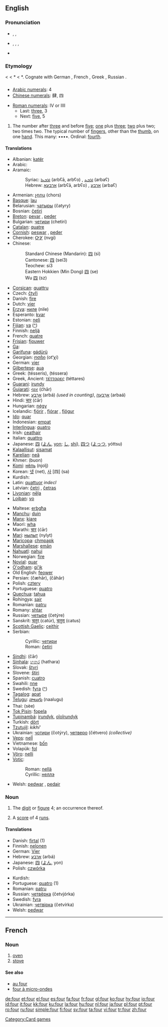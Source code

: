 {{wikipedia}}
==English==

{{rank|feet|lay|along|330|four|wish|gone|times}}

===Pronunciation===
*{{a|RP}} {{enPR|fô}}, {{IPA|/fɔː/}}, {{SAMPA|/fO:/}}
*{{a|US}} {{enPR|fôr}}, {{IPA|/fɔːr/}}, {{IPA|/foʊr/}}, {{SAMPA|/fO:r/}}
*:{{rhymes|ɔː(r)}}
*{{audio|en-us-four.ogg|Audio (US)}}

===Etymology===
{{ME.}} {{term|fower|lang=enm}} < {{OE.}} {{term|feower|fēower|lang=ang}} < {{PG.}} *{{term|fiþworiz}} < {{PIE.}} *{{term|kwetwores}}. Cognate with German {{term|vier|lang=de}}, French {{term|quatre|lang=fr}}, Greek {{term|τέσσαρες|lang=el}}, Russian {{term|четыре|lang=ru}}.

==={{numeral|English}}===
{{infl|en|numeral}}

*[[w:Arabic numerals|Arabic numerals]]: 4
*[[w:Chinese numerals|Chinese numerals]]: 肆, 四

*[[w:Roman numerals|Roman numerals]]: IV or IIII
**Last: [[three]], 3
**Next: [[five]], 5

# {{cardinal}} The number after [[three]] and before [[five]]; [[one]] plus [[three]]; [[two]] plus two; two times two. The typical number of [[finger]]s, other than the [[thumb]], on one [[hand]]. This many: ••••. Ordinal: [[fourth]].

====Translations====
{{trans-top|the cardinal number 4}}
*Albanian: [[katër]]
*Arabic: {{ARchar|[[اربعة|أربعة]]}} {{unicode|(’árbaʕa)}}
*Aramaic:
*:Syriac: [[ܐܪܒܥܐ]] (arbʕā, arbʕo) {{m}}, [[ܐܪܒܥ]] (arbaʕ) {{f}}
*:Hebrew: [[ארבעא]] (arbʕā, arbʕo) {{m}}, [[ארבע]] (arbaʕ) {{f}}
*Armenian: [[չորս]] (chors)
*[[Basque]]: [[lau]]
*Belarusian: [[чатыры]] (čatyry)
*Bosnian: [[četiri]]
*[[Breton]]: [[pevar]] {{m}}, [[peder]] {{f}}
*Bulgarian: [[четири]] (chetiri)
*[[Catalan]]: [[quatre]]
*[[Cornish]]: [[peswar]] {{m}}, [[peder]] {{f}}
*Cherokee: [[ᏅᎩ]] (nvgi)
*Chinese:
*:Standard Chinese (Mandarin): [[四]] (sì)
*:Cantonese: [[四]] (sei3)
*:Teochew: si3
*:Eastern Hokkien (Min Dong) [[四]] (se)
*:Wu [[四]] (sz)
*[[Corsican]]: [[quattru]]
*Czech: [[čtyři]]
*Danish: [[fire#Danish|fire]]
*Dutch: [[vier]]
*[[Erzya]]: [[ниле]] (nile)
*Esperanto: [[kvar]]
*Estonian: [[neli]]
*[[Fijian]]: [[va#Fijian|va]] ([[:fj:va|^]])
*Finnish: [[neljä]]
*French: [[quatre]] {{m}}
*[[Frisian]]: [[fjouwer]]
*[[Ga]]: {{unicode|[[ejwɛ]]}}
*[[Garifuna]]: [[gádürü]]
*Georgian: [[ოთხი]] (ot‘χi)
*German: [[vier]]
*[[Gilbertese]]: [[aua]]
*Greek: {{t+|el|τέσσερις|mf|}} (tésseris), {{t+|el|τέσσερα|n|}} (téssera)
*Greek, Ancient: [[τέτταρες]] (téttares)
*[[Guarani]]: [[irundy]]
*[[Gujarati]]: [[ચાર]] (ćhār)
*Hebrew: [[ארבע|אַרְבַּע]] (arbá) {{f}} ''(used in counting)'', [[ארבעה|אַרְבָּעָה]] (arbaá) {{m}}
*Hindi: [[चार]] (ćār)
*Hungarian: [[négy]]
*Icelandic: [[fjórir]] {{m}}, [[fjórar]] {{f}}, [[fjögur]] {{n}}
*[[Ido]]: [[quar]]
*Indonesian: [[empat]]
*[[Interlingua]]: [[quatro]]
*Irish: [[ceathair]]
*Italian: [[quattro]] {{m}}
*Japanese: [[四]] ([[よん]], [[yon]]; [[し]], [[shi]]), [[四つ]] ([[よっつ]], yóttsu)
*[[Kalaallisut]]: [[sisamat]]
*[[Karelian]]: [[neä]]
*Khmer: {{KMchar|[[បួន]]}} (buon)
*[[Komi]]: [[нёль]] (njolj)
*Korean: [[넷]] (net), [[사]] [四] (sa)
*Kurdish: {{KUchar|[[چوار]]}}
*Latin: [[quattuor]] ''indecl''
*Latvian: [[četri]] {{m}}, [[četras]] {{f}}
*[[Livonian]]: [[nēļa]]
*[[Lojban]]: [[vo]]
{{trans-mid}}
*Maltese: [[erbgħa]]
*[[Manchu]]: [[duin]]
*[[Manx]]: [[kiare]]
*Maori: [[wha]]
*Marathi: [[चार]] (ćār)
*[[Mari]]: [[нылыт]] (nylyt)
*[[Maricopa]]: [[chmpapk]]
*[[Marshallese]]: [[emān]]
*[[Nahuatl]]: [[nahui]]
*Norwegian: [[fire#Norwegian|fire]]
*[[Novial]]: [[quar]]
*[[O'odham]]: [[giʼik]]
*Old English: [[feower]]
*Persian: {{FAchar|[[چهار|چَهار]]}} (čæhār), (čāhār)
*Polish: [[cztery]]
*Portuguese: [[quatro]]
*[[Quechua]]: [[tahua]]
*Rohingya: [[sair]]
*Romanian: [[patru]]
*Romany: [[shtar]]
*Russian: [[четыре]] (četýre)
*Sanskrit: [[चतुर्]] (catúr), [[चतुस्]] (catus)
*[[Scottish Gaelic]]: [[ceithir]]
*Serbian:
*:Cyrillic: [[четири]]
*:Roman: [[četiri]]
*[[Sindhi]]: {{SDchar|[[چار]]}} (čār)
*[[Sinhala]]: [[හතර]] (hathara)
*Slovak: [[štyri]]
*Slovene: [[štiri]]
*Spanish: [[cuatro]]
*Swahili: [[nne]]
*Swedish: [[fyra]] ([[:sv:fyra|^]])
*[[Tagalog]]: [[apat]]
*[[Telugu]]: [[నాలుగు]] (naalugu)
*Thai: {{THchar|[[สี่]]}} (sèe)
*[[Tok Pisin]]: [[fopela]]
*[[Tupinambá]]: [[irundyk]], [[oîoîrundyk]]
*Turkish: [[dört]]
*[[Tzutujil]]: ''kikhi'''
*Ukrainian: [[чотири]] (čotýry), [[четверо]] (čétvero) ''(collective)''
*[[Veps]]: [[neĺĺ]]
*Vietnamese: [[bốn]]
*Volapük: [[fol]]
*[[Võro]]: [[nelli]]
*[[Votic]]:
*:Roman: [[nellä]]
*:Cyrillic: [[неллэ]]
*Welsh: [[pedwar]] {{m}}, [[pedair]] {{f}}
{{tras-bottom}}

===Noun===
{{en-noun|s|-}}

# {{countable}} The [[digit]] or [[figure]] 4; an occurrence thereof.
# {{context|cricket|countable}} A [[score]] of 4 [[run]]s.

====Translations====
{{rfc-trans}}
{{top}}
*Danish: [[firtal]] {{n}} (1)
*Finnish: [[nelonen]]
*German: [[Vier]] {{f}}
*Hebrew: [[ארבע]] (arbá) {{f}}
*Japanese: [[四]] ([[よん]], yon)
*Polish: [[czwórka]] {{f}}
{{mid}}
*Kurdish: {{KUchar|[[چوار]]}}
*Portuguese: [[quatro]] {{m}} (1)
*Romanian: [[patru]] {{m}}
*Russian: [[четвёрка]] (četvjórka) {{f}}
*Swedish: [[fyra]] {{c}}
*Ukrainian: [[четвірка]] (četvírka) {{f}}
*Welsh: [[pedwar]] {{m}}
{{bottom}}

[[Category:Card games]]

----

==French==

===Noun===
{{fr-noun-reg|m}}

# [[oven]]
# [[stove]]

====See also====
*[[au four]]
*[[four à micro-ondes]]

[[de:four]]
[[et:four]]
[[el:four]]
[[es:four]]
[[fa:four]]
[[fr:four]]
[[gl:four]]
[[ko:four]]
[[hy:four]]
[[io:four]]
[[id:four]]
[[it:four]]
[[kk:four]]
[[ku:four]]
[[la:four]]
[[hu:four]]
[[nl:four]]
[[ja:four]]
[[pl:four]]
[[pt:four]]
[[ro:four]]
[[ru:four]]
[[simple:four]]
[[fi:four]]
[[sv:four]]
[[ta:four]]
[[vi:four]]
[[tr:four]]
[[zh:four]]